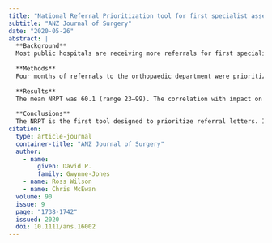 ```yaml
---
title: "National Referral Prioritization tool for first specialist assessment: results of a pilot study in orthopaedic surgery"
subtitle: "ANZ Journal of Surgery"
date: "2020-05-26"
abstract: |
  **Background**
  Most public hospitals are receiving more referrals for first specialist assessment than they have capacity to see. Traditional priority categories are too broad for effective discrimination. In New Zealand (NZ) explicit prioritization is required by legislation and supported by the Medical Council of NZ. A new generic National Referral Prioritization tool (NRPT) has been developed which includes a patient impact on life score. This study reports its trial implementation in orthopaedic surgery in a single centre.
  
  **Methods**
  Four months of referrals to the orthopaedic department were prioritized using the new NRPT and traditional clinical priority categories. Scores and acceptances were compared across conditions, surgeons and against the traditional categories.
  
  **Results**
  The mean NRPT was 60.1 (range 23–99). The correlation with impact on life was 0.59. There was good consistency of scores between surgeons. The NRPT score was significantly different across clinical priority categories (urgent, semi-urgent, routine). A total of 305 referrals (49%) were accepted using the NRPT compared with 493 (79%) if the traditional tool had been used. Patients with foot and ankle, carpal tunnel syndrome and upper limb conditions had the lowest scores and were more likely to be declined.
  
  **Conclusions**
  The NRPT is the first tool designed to prioritize referral letters. It is more discriminating than the clinical priority categories used previously. It allows fine-tuning of a threshold score to balance acceptances and capacity.
citation: 
  type: article-journal
  container-title: "ANZ Journal of Surgery"
  author:
    - name:
        given: David P.
        family: Gwynne-Jones
    - name: Ross Wilson
    - name: Chris McEwan
  volume: 90
  issue: 9
  page: "1738-1742"
  issued: 2020
  doi: 10.1111/ans.16002
---
```

